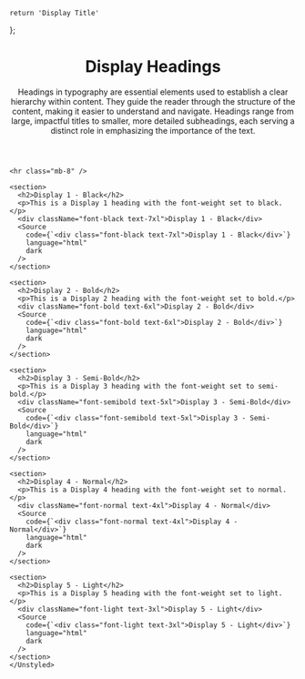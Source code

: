 
    return 'Display Title'
};

<Meta title="Typography / Display Headings" />

<Unstyled>
  
  <header class="mb-8">
    <h1 class="text-4xl mb-4">Display Headings</h1>
    <p className="font-light">
      Headings in typography are essential elements used to establish a clear hierarchy within content. They guide the reader through the structure of the content, making it easier to understand and navigate. Headings range from large, impactful titles to smaller, more detailed subheadings, each serving a distinct role in emphasizing the importance of the text.
    </p>
   </header>
   
    <hr class="mb-8" />

    <section>
      <h2>Display 1 - Black</h2>
      <p>This is a Display 1 heading with the font-weight set to black.</p>
      <div className="font-black text-7xl">Display 1 - Black</div>
      <Source
        code={`<div class="font-black text-7xl">Display 1 - Black</div>`}
        language="html"
        dark
      />
    </section>

    <section>
      <h2>Display 2 - Bold</h2>
      <p>This is a Display 2 heading with the font-weight set to bold.</p>
      <div className="font-bold text-6xl">Display 2 - Bold</div>
      <Source
        code={`<div class="font-bold text-6xl">Display 2 - Bold</div>`}
        language="html"
        dark
      />
    </section>

    <section>
      <h2>Display 3 - Semi-Bold</h2>
      <p>This is a Display 3 heading with the font-weight set to semi-bold.</p>
      <div className="font-semibold text-5xl">Display 3 - Semi-Bold</div>
      <Source
        code={`<div class="font-semibold text-5xl">Display 3 - Semi-Bold</div>`}
        language="html"
        dark
      />
    </section>

    <section>
      <h2>Display 4 - Normal</h2>
      <p>This is a Display 4 heading with the font-weight set to normal.</p>
      <div className="font-normal text-4xl">Display 4 - Normal</div>
      <Source
        code={`<div class="font-normal text-4xl">Display 4 - Normal</div>`}
        language="html"
        dark
      />
    </section>

    <section>
      <h2>Display 5 - Light</h2>
      <p>This is a Display 5 heading with the font-weight set to light.</p>
      <div className="font-light text-3xl">Display 5 - Light</div>
      <Source
        code={`<div class="font-light text-3xl">Display 5 - Light</div>`}
        language="html"
        dark
      />
    </section>
    </Unstyled>